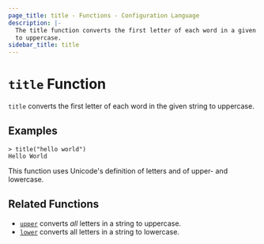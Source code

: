 ```yaml
---
page_title: title - Functions - Configuration Language
description: |-
  The title function converts the first letter of each word in a given string
  to uppercase.
sidebar_title: title
---
```


# `title` Function

`title` converts the first letter of each word in the given string to uppercase.

## Examples

```
> title("hello world")
Hello World
```

This function uses Unicode's definition of letters and of upper- and lowercase.

## Related Functions

* [`upper`](/language/functions/upper) converts _all_ letters in a string to uppercase.
* [`lower`](/language/functions/lower) converts all letters in a string to lowercase.
